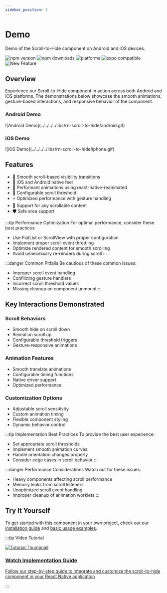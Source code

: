```yaml
---
sidebar_position: 1
---
```


# Demo
Demo of the Scroll-to-Hide component on Android and iOS devices.

<div style={{ display: 'flex', gap: '8px' }}>
  <img src="https://img.shields.io/npm/v/@masumdev%2Frn-scroll-to-hide" alt="npm version" />
  <img src="https://img.shields.io/npm/dt/@masumdev%2Frn-scroll-to-hide" alt="npm downloads" />
  <img src="https://img.shields.io/badge/platforms-android%20|%20ios-lightgrey.svg" alt="platforms" />
  <img src="https://img.shields.io/badge/Expo-compatible-9cf.svg" alt="expo compatible" />
  <img src="https://img.shields.io/badge/New-2025-brightgreen" alt="New Feature" />
</div>

## Overview

Experience our Scroll-to-Hide component in action across both Android and iOS platforms. The demonstrations below showcase the smooth animations, gesture-based interactions, and responsive behavior of the component.

<div style={{ display: 'flex', justifyContent: 'space-around', marginBottom: '20px' }}>
  <div>
    <h3>Android Demo</h3>
    ![Android Demo](../../../../libs/rn-scroll-to-hide/android.gif)
  </div>
  <div>
    <h3>iOS Demo</h3>
    ![iOS Demo](../../../../libs/rn-scroll-to-hide/iphone.gif)
  </div>
</div>

## Features

- 🎨 Smooth scroll-based visibility transitions
- 📱 iOS and Android native feel
- 💫 Performant animations using react-native-reanimated
- 🔄 Configurable scroll threshold
- ⚡️ Optimized performance with gesture handling
- 🎯 Support for any scrollable content
- 🛡️ Safe area support

:::tip Performance Optimization
For optimal performance, consider these best practices:
- Use FlatList or ScrollView with proper configuration
- Implement proper scroll event throttling
- Optimize rendered content for smooth scrolling
- Avoid unnecessary re-renders during scroll
:::

:::danger Common Pitfalls
Be cautious of these common issues:
- Improper scroll event handling
- Conflicting gesture handlers
- Incorrect scroll threshold values
- Missing cleanup on component unmount
:::

## Key Interactions Demonstrated

### Scroll Behaviors
- Smooth hide on scroll down
- Reveal on scroll up
- Configurable threshold triggers
- Gesture-responsive animations

### Animation Features
- Smooth translate animations
- Configurable timing functions
- Native driver support
- Optimized performance

### Customization Options
- Adjustable scroll sensitivity
- Custom animation timing
- Flexible component styling
- Dynamic behavior control

:::tip Implementation Best Practices
To provide the best user experience:
- Set appropriate scroll thresholds
- Implement smooth animation curves
- Handle orientation changes properly
- Consider edge cases in scroll behavior
:::

:::danger Performance Considerations
Watch out for these issues:
- Heavy components affecting scroll performance
- Memory leaks from scroll listeners
- Unoptimized scroll event handling
- Improper cleanup of animation worklets
:::

## Try It Yourself
To get started with this component in your own project, check out our [installation guide](/docs/rn-scroll-to-hide/installation) and [basic usage examples](/docs/rn-scroll-to-hide/basic-usage).

:::tip Video Tutorial
<div style={{ display: 'flex', flexDirection: 'column', marginTop: '20px', marginBottom: '20px' }}>
  <a href="/docs/rn-scroll-to-hide/tutorial#video-tutorial" style={{ textDecoration: 'none' }}>
    <div style={{ textAlign: 'center', padding: '20px', border: '1px solid #e0e0e0', borderRadius: '8px', width: '100%', background: 'rgb(187, 196, 185)' }}>
      <img src="https://img.youtube.com/vi/udjs1sdXJTU/maxresdefault.jpg" alt="Tutorial Thumbnail" style={{ width: '100%', borderRadius: '4px', marginBottom: '15px' }} />
      <h3 style={{ margin: '0', color: 'rgb(38, 121, 67)' }}>Watch Implementation Guide</h3>
      <p style={{ margin: '10px 0 0', color: 'rgb(51, 54, 51)' }}>Follow our step-by-step guide to integrate and customize the scroll-to-hide component in your React Native application</p>
    </div>
  </a>
</div>
:::